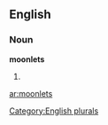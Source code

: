 
==English==

===Noun===
'''moonlets'''

# {{plural of|[[moonlet]]}}

[[Category:English plurals]]

[[ar:moonlets]]